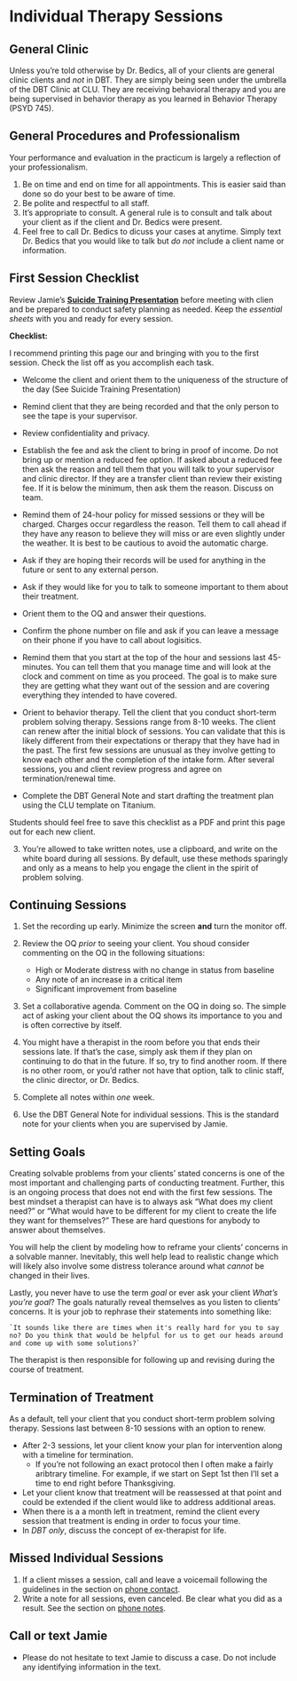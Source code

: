# Individual Therapy Sessions

## General Clinic

Unless you're told otherwise by Dr. Bedics, all of your clients are general clinic clients and _not_ in DBT.  They are simply being seen under the umbrella of the DBT Clinic at CLU.  They are receiving behavioral therapy and you are being supervised in behavior therapy as you learned in Behavior Therapy (PSYD 745).

## General Procedures and Professionalism

Your performance and evaluation in the practicum is largely a reflection of your professionalism. 

1. Be on time and end on time for all appointments.  This is easier said than done so do your best to be aware of time.
2. Be polite and respectful to all staff.
3. It's appropriate to consult.  A general rule is to consult and talk about your client as if the client and Dr. Bedics were present.
4. Feel free to call Dr. Bedics to dicuss your cases at anytime.  Simply text Dr. Bedics that you would like to talk but _do not_ include a client name or information.

## First Session Checklist

Review Jamie's **[Suicide Training Presentation](https://speakerdeck.com/jdbedics/clu-2018-community-counseling-safety-training)** before meeting with clien and be prepared to conduct safety planning as needed. Keep the *essential sheets* with you and ready for every session.
   

**Checklist:**

I recommend printing this page our and bringing with you to the first session.  Check the list off as you accomplish each task.

  * Welcome the client and orient them to the uniqueness of the structure of the day (See Suicide Training Presentation)
    
  * Remind client that they are being recorded and that the only person to see the tape is your supervisor.
    
  * Review confidentiality and privacy.  
    
  * Establish the fee and ask the client to bring in proof of income.  Do not bring up or mention a reduced fee option. If asked about a reduced fee then ask the reason and tell them that you will talk to your supervisor and clinic director.  If they are a transfer client than review their existing fee. If it is below the minimum, then ask them the reason.  Discuss on team.    

  * Remind them of 24-hour policy for missed sessions or they will be charged.  Charges occur regardless the reason. Tell them to call ahead if they have any reason to believe they will miss or are even slightly under the weather.  It is best to be cautious to avoid the automatic charge. 

  * Ask if they are hoping their records will be used for anything in the future or sent to any external person.

  * Ask if they would like for you to talk to someone important to them about their treatment.

  * Orient them to the OQ and answer their questions.

  * Confirm the phone number on file and ask if you can leave a message on their phone if you have to call about logisitics.

  * Remind them that you start at the top of the hour and sessions last 45-minutes.  You can tell them that you manage time and will look at the clock and comment on time as you proceed.  The goal is to make sure they are getting what they want out of the session and are covering everything they intended to have covered.

  * Orient to behavior therapy.  Tell the client that you conduct short-term problem solving therapy.  Sessions range from 8-10 weeks.  The client can renew after the initial block of sessions.  You can validate that this is likely different from their expectations or therapy that they have had in the past. The first few sessions are unusual as they involve getting to know each other and the completion of the intake form.  After several sessions, you and client review progress and  agree on termination/renewal time.

  * Complete the DBT General Note and start drafting the treatment plan using the CLU template on Titanium.

Students should feel free to save this checklist as a PDF and print this page out for each new client. 

3. You're allowed to take written notes, use a clipboard, and write on the white board during all sessions. By default, use these methods sparingly and only as a means to help you engage the client in the spirit of problem solving. 

## Continuing Sessions

1. Set the recording up early. Minimize the screen **and** turn the monitor off.
2. Review the OQ _prior_ to seeing your client. You shoud consider commenting on the OQ in the following situations:
    * High or Moderate distress with no change in status from baseline
    * Any note of an increase in a critical item 
    * Significant improvement from baseline
3.  Set a collaborative agenda. Comment on the OQ in doing so. The simple act of asking your client about the OQ shows its importance to you and is often corrective by itself.

4. You might have a therapist in the room before you that ends their sessions late. If that's the case, simply ask them if they plan on continuing to do that in the future.  If so, try to find another room.  If there is no other room, or you'd rather not have that option, talk to clinic staff, the clinic director, or Dr. Bedics.
5. Complete all notes within *one* week. 
6. Use the DBT General Note for individual sessions.  This is the standard note for your clients when you are supervised by Jamie. 

## Setting Goals

Creating solvable problems from your clients' stated concerns is one of the most important and challenging parts of conducting treatment. Further, this is an ongoing process that does not end with the first few sessions.   The best mindset a therapist can have is to always ask "What does my client need?" or "What would have to be different for my client to create the life they want for themselves?"  These are hard questions for anybody to answer about themselves. 

You will help the client by modeling how to reframe your clients' concerns in a solvable manner. Inevitably, this well help lead to realistic change which will likely also involve some distress tolerance around what _cannot_ be changed in their lives.    

Lastly, you never have to use the term _goal_ or ever ask your client _What's you're goal_?  The goals naturally reveal themselves as you listen to clients' concerns. It is your job to rephrase their statements into something like:

    `It sounds like there are times when it's really hard for you to say no? Do you think that would be helpful for us to get our heads around and come up with some solutions?`

The therapist is then responsible for following up and revising during the course of treatment. 

## Termination of Treatment

As a default, tell your client that you conduct short-term problem solving therapy.  Sessions last between 8-10 sessions with an option to renew.

* After 2-3 sessions, let your client know your plan for intervention along with a timeline for termination.
    * If you're not following an exact protocol then I often make a fairly aribtrary timeline.  For example, if we start on Sept 1st then I'll set a time to end right before Thanksgiving.  
* Let your client know that treatment will be reassessed at that point and could be extended if the client would like to address additional areas.
* When there is a a month left in treatment, remind the client every session that treatment is ending in order to focus your time. 
* In _DBT only_, discuss the concept of ex-therapist for life. 

## Missed Individual Sessions

1. If a client misses a session, call and leave a voicemail following the guidelines in the section on [phone contact](phone-contact-with-clients.html).
2. Write a note for all sessions, even canceled.  Be clear what you did as a result. See the section on [phone notes](phone-contact-with-clients.html).
  

## Call or text Jamie

* Please do not hesitate to text Jamie to discuss a case.  Do not include any identifying information in the text.